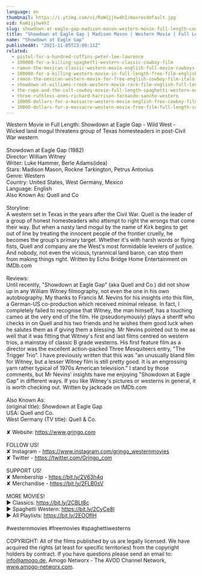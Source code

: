 ```yaml
---
language: en
thumbnail: https://i.ytimg.com/vi/RaW1jjhw4hI/maxresdefault.jpg
vid: RaW1jjhw4hI
slug: showdown-at-eagle-gap-madison-mason-western-movie-full-length-cowboys
title: "Showdown at Eagle Gap | Madison Mason | Western Movie | Full Length | Cowboys"
name: "Showdown at Eagle Gap"
publishedAt: "2021-11-05T23:00:11Z"
related:
  - pistol-for-a-hundred-coffins-peter-lee-lawrence
  - 100000-for-a-killing-spaghetti-western-classic-cowboy-film
  - ramon-the-mexican-classic-western-movie-english-full-movie-cowboys
  - 100000-for-a-killing-western-movie-in-full-length-free-film-english-full-movies-youtube
  - ramon-the-mexican-western-movie-for-free-english-cowboy-film-italo-western
  - showdown-at-williams-creek-western-movie-rare-film-english-full-length-free-youtube-movies
  - the-rope-and-the-colt-cowboy-movie-full-length-spaghetti-western-english-free-full-westerns
  - three-ruthless-ones-richard-harrison-fernando-sancho-western
  - 10000-dollars-for-a-massacre-western-movie-english-free-cowboy-film
  - 10000-dollars-for-a-massacre-western-movie-free-film-full-length-cowboy-films-english
---
```


Western Movie in Full Length: Showdown at Eagle Gap - Wild West - Wicked land mogul threatens group of Texas homesteaders in post-Civil War western.<br />
<br />
Showdown at Eagle Gap (1982)<br />
Director: William Witney<br />
Writer: Luke Hammer, Berle Adams(idea)<br />
Stars: Madison Mason, Rockne Tarkington, Petrus Antonius<br />
Genre: Western<br />
Country: United States, West Germany, Mexico<br />
Language: English<br />
Also Known As: Quell and Co<br />
<br />
Storyline:<br />
A western set in Texas in the years after the Civil War. Quell is the leader of a group of honest homesteaders who attempt to right the wrongs that come their way. But when a nasty land mogul by the name of Kirk begins to get out of line by treating the innocent people of the frontier cruelly, he becomes the group's primary target. Whether it's with harsh words or flying fists, Quell and company are the West's most formidable levelers of justice. And nobody, not even the vicious, tyrannical land baron, can stop them from making things right. Written by Echo Bridge Home Entertainment on IMDb.com <br />
<br />
Reviews:<br />
Until recently, "Showdown at Eagle Gap" (aka Quell and Co.) did not show up in any William Witney filmography, not even the one in his own autobiography. My thanks to Francis M. Nevins for his insights into this film, a German-US co-production which received minimal release. In fact, I completely failed to recognise that Witney, the man himself, has a touching cameo at the very end of the film. He (pseudonymously) plays a sheriff who checks in on Quell and his two friends and he wishes them good luck when he salutes them as if giving them a blessing. Mr Nevins pointed out to me as well that it was fitting that Witney's first and last films centred on western trios, a mainstay of classic B grade westerns. His first feature film as a director was the excellent action-packed Three Mesquiteers entry, "The Trigger Trio". I have previously written that this was "an unusually bland film for Witney, but a lesser Witney film is still pretty good. It is an engrossing yarn rather typical of 1970s American television." I stand by those comments, but Mr Nevins' insights have me enjoying "Showdown at Eagle Gap" in different ways. If you like Witney's pictures or westerns in general, it is worth checking out. Written by jackcade on IMDb.com<br />
<br />
Also Known As:<br />
(original title): Showdown at Eagle Gap<br />
USA: Quell and Co.<br />
West Germany (TV title): Quell & Co.<br />
<br />
✘ Website: https://www.grjngo.com<br />
<br />
FOLLOW US!<br />
✘ Instagram - https://www.instagram.com/grjngo_westernmovies<br />
✘ Twitter - https://twitter.com/Grjngo_com<br />
<br />
SUPPORT US!<br />
✘ Membership - https://bit.ly/2V63h4q<br />
✘ Merchandise - https://bit.ly/2FLB0sV<br />
<br />
MORE MOVIES! <br />
► Classics: https://bit.ly/2CBLt8c <br />
► Spaghetti Western: https://bit.ly/2CyCe8I <br />
► All Playlists: https://bit.ly/2EOOfIH <br />
<br />
#westernmovies #freemovies #spaghettiwesterns<br />
<br />
COPYRIGHT: All of the films published by us are legally licensed. We have acquired the rights (at least for specific territories) from the copyright holders by contract. If you have questions please send an email to: info@amogo.de, Amogo Networx - The AVOD Channel Network, www.amogo-networx.com.